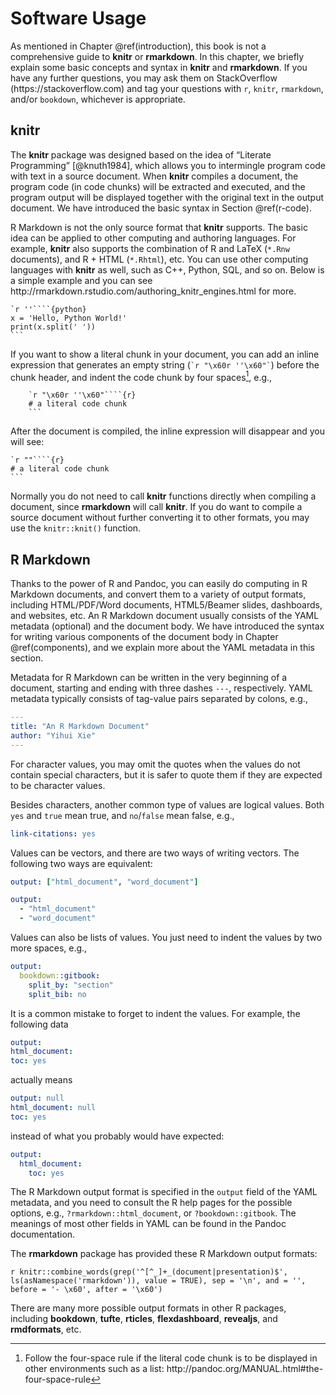 # Software Usage

As mentioned in Chapter \@ref(introduction), this book is not a comprehensive guide to **knitr** or **rmarkdown**. In this chapter, we briefly explain some basic concepts and syntax in **knitr** and **rmarkdown**. If you have any further questions, you may ask them on StackOverflow (https://stackoverflow.com) and tag your questions with `r`, `knitr`, `rmarkdown`, and/or `bookdown`, whichever is appropriate.

## knitr

The **knitr** package was designed based on the idea of "Literate Programming" [@knuth1984], which allows you to intermingle program code with text in a source document. When **knitr** compiles a document, the program code (in code chunks) will be extracted and executed, and the program output will be displayed together with the original text in the output document. We have introduced the basic syntax in Section \@ref(r-code).

R Markdown is not the only source format that **knitr** supports. The basic idea can be applied to other computing and authoring languages. For example, **knitr** also supports the combination of R and LaTeX (`*.Rnw` documents), and R + HTML (`*.Rhtml`), etc. You can use other computing languages with **knitr** as well, such as C++, Python, SQL, and so on. Below is a simple example and you can see http://rmarkdown.rstudio.com/authoring_knitr_engines.html for more.

    `r ''````{python}
    x = 'Hello, Python World!'
    print(x.split(' '))
    ```

If you want to show a literal chunk in your document, you can add an inline expression that generates an empty string (`` `r "\x60r ''\x60"` ``) before the chunk header, and indent the code chunk by four spaces^[Follow the four-space rule if the literal code chunk is to be displayed in other environments such as a list: http://pandoc.org/MANUAL.html#the-four-space-rule], e.g.,

        `r "\x60r ''\x60"````{r}
        # a literal code chunk
        ```

After the document is compiled, the inline expression will disappear and you will see:

    `r ""````{r}
    # a literal code chunk
    ```

Normally you do not need to call **knitr** functions directly when compiling a document, since **rmarkdown** will call **knitr**. If you do want to compile a source document without further converting it to other formats, you may use the `knitr::knit()` function.

## R Markdown

Thanks to the power of R and Pandoc, you can easily do computing in R Markdown documents, and convert them to a variety of output formats, including HTML/PDF/Word documents, HTML5/Beamer slides, dashboards, and websites, etc. An R Markdown document usually consists of the YAML metadata (optional) and the document body. We have introduced the syntax for writing various components of the document body in Chapter \@ref(components), and we explain more about the YAML metadata in this section.

Metadata for R Markdown can be written in the very beginning of a document, starting and ending with three dashes `---`, respectively. YAML metadata typically consists of tag-value pairs separated by colons, e.g.,

```yaml
---
title: "An R Markdown Document"
author: "Yihui Xie"
---
```

For character values, you may omit the quotes when the values do not contain special characters, but it is safer to quote them if they are expected to be character values.

Besides characters, another common type of values are logical values. Both `yes` and `true` mean true, and `no`/`false` mean false, e.g.,

```yaml
link-citations: yes
```

Values can be vectors, and there are two ways of writing vectors. The following two ways are equivalent:

```yaml
output: ["html_document", "word_document"]
```

```yaml
output:
  - "html_document"
  - "word_document"
```

Values can also be lists of values. You just need to indent the values by two more spaces, e.g.,

```yaml
output:
  bookdown::gitbook:
    split_by: "section"
    split_bib: no
```

It is a common mistake to forget to indent the values. For example, the following data

```yaml
output:
html_document:
toc: yes
```

actually means

```yaml
output: null
html_document: null
toc: yes
```

instead of what you probably would have expected:

```yaml
output:
  html_document:
    toc: yes
```

The R Markdown output format is specified in the `output` field of the YAML metadata, and you need to consult the R help pages for the possible options, e.g., `?rmarkdown::html_document`, or `?bookdown::gitbook`. The meanings of most other fields in YAML can be found in the Pandoc documentation.

The **rmarkdown** package has provided these R Markdown output formats:

`r knitr::combine_words(grep('^[^_]+_(document|presentation)$', ls(asNamespace('rmarkdown')), value = TRUE), sep = '\n', and = '', before = '- \x60', after = '\x60')`

There are many more possible output formats in other R packages, including **bookdown**, **tufte**, **rticles**, **flexdashboard**, **revealjs**, and **rmdformats**, etc.
